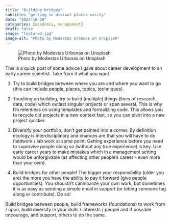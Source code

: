 ```yaml
---
title: "Building bridges"
subtitle: "getting to distant places easily"
date: "2023-10-10"
categories: [academia, management]
draft: false
image: "featured.jpg"
image-alt: "Photo by Modestas Urbonas on Unsplash"
---
```


![Photo by Modestas Urbonas on Unsplash](featured.jpg){.preview-image}

This is a quick post of some advice I gave about career development to an early career scientist. Take from it what you want.

1. Try to build bridges between where you are and where you want to go (this can include people, places, topics, techniques).

2. Touching on building, try to build (multiple) things (lines of research, data, code) which outlast singular projects or span several. This is why I'm relentless on using templates and formalizing code. This allows you to recycle old projects in a new context fast, so you can pivot into a new project quicker.

3. Diversify your portfolio, don't get painted into a corner. By definition ecology is interdisciplinary and chances are that you will have to do fieldwork / lab work at some point. Getting experience before you need to supervise people doing so (without any true experience) is key. Use early career years to make mistakes which in a management setting would be unforgivable (as affecting other people's career - even more than your own).

4. Build bridges for other people! The bigger your responsibility (older you are) the more you have the ability to pay it forward (give people opportunities). You shouldn't cannibalize your own work, but sometimes it is as easy as sending a simple email in support (or letting someone tag along or contribute). Do so!

Build bridges between people, build frameworks (foundations) to work from / upon, build diversity in your skills / interests / people and if possible encourage, and support, others to do the same.